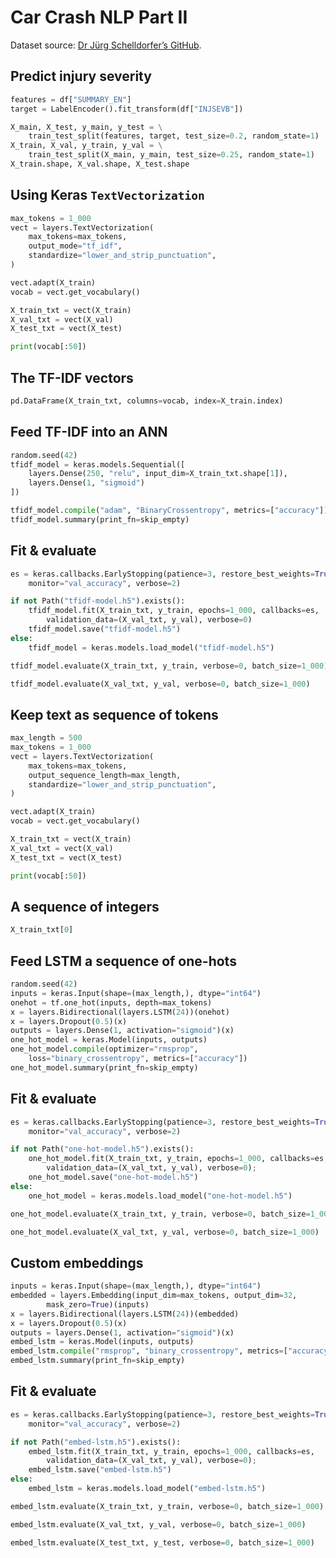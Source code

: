 
# Car Crash NLP Part II {visibility="uncounted"}

::: footer
Dataset source: [Dr Jürg Schelldorfer's GitHub](https://github.com/JSchelldorfer/ActuarialDataScience/blob/master/12%20-%20NLP%20Using%20Transformers/Actuarial_Applications_of_NLP_Part_1.ipynb).
:::

## Predict injury severity

```python
features = df["SUMMARY_EN"]
target = LabelEncoder().fit_transform(df["INJSEVB"])

X_main, X_test, y_main, y_test = \
    train_test_split(features, target, test_size=0.2, random_state=1)
X_train, X_val, y_train, y_val = \
    train_test_split(X_main, y_main, test_size=0.25, random_state=1)
X_train.shape, X_val.shape, X_test.shape
```

## Using Keras `TextVectorization`

```python
max_tokens = 1_000
vect = layers.TextVectorization(
    max_tokens=max_tokens,
    output_mode="tf_idf",
    standardize="lower_and_strip_punctuation",
)

vect.adapt(X_train)
vocab = vect.get_vocabulary()

X_train_txt = vect(X_train)
X_val_txt = vect(X_val)
X_test_txt = vect(X_test)

print(vocab[:50])
```

## The TF-IDF vectors

```python
pd.DataFrame(X_train_txt, columns=vocab, index=X_train.index)
```

## Feed TF-IDF into an ANN

```python
random.seed(42)
tfidf_model = keras.models.Sequential([
    layers.Dense(250, "relu", input_dim=X_train_txt.shape[1]),
    layers.Dense(1, "sigmoid")
])

tfidf_model.compile("adam", "BinaryCrossentropy", metrics=["accuracy"])
tfidf_model.summary(print_fn=skip_empty)
```

## Fit & evaluate

```python
es = keras.callbacks.EarlyStopping(patience=3, restore_best_weights=True,
    monitor="val_accuracy", verbose=2)

if not Path("tfidf-model.h5").exists():
    tfidf_model.fit(X_train_txt, y_train, epochs=1_000, callbacks=es,
        validation_data=(X_val_txt, y_val), verbose=0)
    tfidf_model.save("tfidf-model.h5")
else:
    tfidf_model = keras.models.load_model("tfidf-model.h5")
```
```python
tfidf_model.evaluate(X_train_txt, y_train, verbose=0, batch_size=1_000)
```
```python
tfidf_model.evaluate(X_val_txt, y_val, verbose=0, batch_size=1_000)
```

## Keep text as sequence of tokens

```python
max_length = 500
max_tokens = 1_000
vect = layers.TextVectorization(
    max_tokens=max_tokens,
    output_sequence_length=max_length,
    standardize="lower_and_strip_punctuation",
)

vect.adapt(X_train)
vocab = vect.get_vocabulary()

X_train_txt = vect(X_train)
X_val_txt = vect(X_val)
X_test_txt = vect(X_test)

print(vocab[:50])
```

## A sequence of integers

```python
X_train_txt[0]
```

## Feed LSTM a sequence of one-hots

```python
random.seed(42)
inputs = keras.Input(shape=(max_length,), dtype="int64")
onehot = tf.one_hot(inputs, depth=max_tokens)
x = layers.Bidirectional(layers.LSTM(24))(onehot)
x = layers.Dropout(0.5)(x) 
outputs = layers.Dense(1, activation="sigmoid")(x)    
one_hot_model = keras.Model(inputs, outputs)
one_hot_model.compile(optimizer="rmsprop",
    loss="binary_crossentropy", metrics=["accuracy"])
one_hot_model.summary(print_fn=skip_empty)
```

## Fit & evaluate

```python
es = keras.callbacks.EarlyStopping(patience=3, restore_best_weights=True,
    monitor="val_accuracy", verbose=2)

if not Path("one-hot-model.h5").exists():
    one_hot_model.fit(X_train_txt, y_train, epochs=1_000, callbacks=es,
        validation_data=(X_val_txt, y_val), verbose=0);
    one_hot_model.save("one-hot-model.h5")
else:
    one_hot_model = keras.models.load_model("one-hot-model.h5")
```

```python
one_hot_model.evaluate(X_train_txt, y_train, verbose=0, batch_size=1_000)
```
```python
one_hot_model.evaluate(X_val_txt, y_val, verbose=0, batch_size=1_000)
```

## Custom embeddings

```python
inputs = keras.Input(shape=(max_length,), dtype="int64")
embedded = layers.Embedding(input_dim=max_tokens, output_dim=32,
        mask_zero=True)(inputs)
x = layers.Bidirectional(layers.LSTM(24))(embedded)
x = layers.Dropout(0.5)(x)
outputs = layers.Dense(1, activation="sigmoid")(x)
embed_lstm = keras.Model(inputs, outputs)
embed_lstm.compile("rmsprop", "binary_crossentropy", metrics=["accuracy"])
embed_lstm.summary(print_fn=skip_empty)
```

## Fit & evaluate

```python
es = keras.callbacks.EarlyStopping(patience=3, restore_best_weights=True,
    monitor="val_accuracy", verbose=2)

if not Path("embed-lstm.h5").exists():
    embed_lstm.fit(X_train_txt, y_train, epochs=1_000, callbacks=es,
        validation_data=(X_val_txt, y_val), verbose=0);
    embed_lstm.save("embed-lstm.h5")
else:
    embed_lstm = keras.models.load_model("embed-lstm.h5")
```

```python
embed_lstm.evaluate(X_train_txt, y_train, verbose=0, batch_size=1_000)
```
```python
embed_lstm.evaluate(X_val_txt, y_val, verbose=0, batch_size=1_000)
```
```python
embed_lstm.evaluate(X_test_txt, y_test, verbose=0, batch_size=1_000)
```
